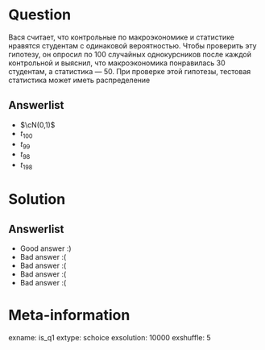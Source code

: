Question
========

Вася считает, что контрольные по макроэкономике и статистике нравятся студентам с одинаковой вероятностью. Чтобы проверить эту гипотезу, он опросил по 100 случайных однокурсников после каждой контрольной и выяснил, что макроэкономика понравилась 30 студентам, а статистика — 50. 
При проверке этой гипотезы, тестовая статистика может иметь распределение


Answerlist
----------
*  $\cN(0,1)$
*  $t_{100}$ 
*  $t_{99}$
*  $t_{98}$
*  $t_{198}$

Solution
========

Answerlist
----------
*  Good answer :)
*  Bad answer :(
*  Bad answer :(
*  Bad answer :(
*  Bad answer :(

Meta-information
================
exname: is_q1
extype: schoice
exsolution: 10000
exshuffle: 5













